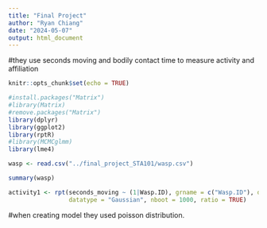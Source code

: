 ```yaml
---
title: "Final Project"
author: "Ryan Chiang"
date: "2024-05-07"
output: html_document
---
```


#they use seconds moving and bodily contact time to measure activity and affiliation
```r
knitr::opts_chunk$set(echo = TRUE)
```

```r
#install.packages("Matrix")
#library(Matrix)
#remove.packages("Matrix")
library(dplyr)
library(ggplot2)
library(rptR)
#library(MCMCglmm)
library(lme4)


```

```r
wasp <- read.csv("../final_project_STA101/wasp.csv")
```

```r
summary(wasp)
```
```r
activity1 <- rpt(seconds_moving ~ (1|Wasp.ID), grname = c("Wasp.ID"), data = wasp,
                 datatype = "Gaussian", nboot = 1000, ratio = TRUE)
```
#when creating model they used poisson distribution.



